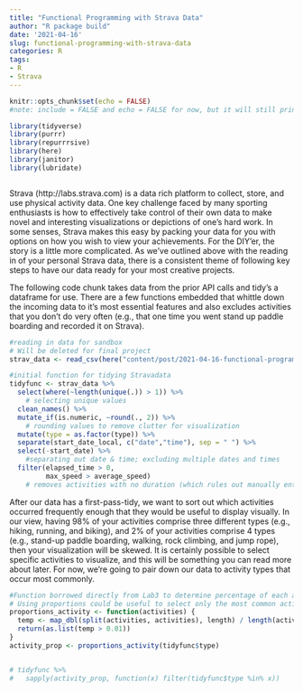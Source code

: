 ```yaml
---
title: "Functional Programming with Strava Data"
author: "R package build"
date: '2021-04-16'
slug: functional-programming-with-strava-data
categories: R
tags:
- R
- Strava
---
```



```r
knitr::opts_chunk$set(echo = FALSE)
#note: include = FALSE and echo = FALSE for now, but it will still print messages and can be coerced to show full chunks of code if we desire

library(tidyverse)
library(purrr)
library(repurrrsive)
library(here)
library(janitor)
library(lubridate)

```

```r



```

Strava (http://labs.strava.com) is a data rich platform to collect, store, and use physical activity data. One key challenge faced by many sporting enthusiasts is how to effectively take control of their own data to make novel and interesting visualizations or depictions of one's hard work. In some senses, Strava makes this easy by packing your data for you with options on how you wish to view your achievements. For the DIY'er, the story is a little more complicated. As we've outlined above with the reading in of your personal Strava data, there is a consistent theme of following key steps to have our data ready for your most creative projects.

The following code chunk takes data from the prior API calls and tidy's a dataframe for use. There are a few functions embedded that whittle down the incoming data to it's most essential features and also excludes activities that you don't do very often (e.g., that one time you went stand up paddle boarding and recorded it on Strava). 

```r
#reading in data for sandbox
# Will be deleted for final project
strav_data <- read_csv(here("content/post/2021-04-16-functional-programming-with-strava-data/data", "strav_csv.csv"))

#initial function for tidying Stravadata
tidyfunc <- strav_data %>% 
  select(where(~length(unique(.)) > 1)) %>%
    # selecting unique values
  clean_names() %>% 
  mutate_if(is.numeric, ~round(., 2)) %>% 
    # rounding values to remove clutter for visualization
  mutate(type = as.factor(type)) %>% 
  separate(start_date_local, c("date","time"), sep = " ") %>% 
  select(-start_date) %>% 
    #separating out date & time; excluding multiple dates and times
  filter(elapsed_time > 0,
         max_speed > average_speed)
    # removes activities with no duration (which rules out manually entered activities where no time is supplied) and also incorrect calculations where Strava defines the an average speed that is higher than the max speed (this most often occurs in swimming)

```

After our data has a first-pass-tidy, we want to sort out which activities occurred frequently enough that they would be useful to display visually. In our view, having 98% of your activities comprise three different types (e.g., hiking, running, and biking), and 2% of your activities comprise 4 types (e.g., stand-up paddle boarding, walking, rock climbing, and jump rope), then your visualization will be skewed. It is certainly possible to select specific activities to visualize, and this will be something you can read more about later. For now, we're going to pair down our data to activity types that occur most commonly.

```r
#Function borrowed directly from Lab3 to determine percentage of each activity in dataset
# Using proportions could be useful to select only the most common activities (e.g., >1%)
proportions_activity <- function(activities) {
  temp <- map_dbl(split(activities, activities), length) / length(activities)
  return(as.list(temp > 0.01))
}
activity_prop <- proportions_activity(tidyfunc$type)


# tidyfunc %>% 
#   sapply(activity_prop, function(x) filter(tidyfunc$type %in% x))

```


```r

````


```r

````




